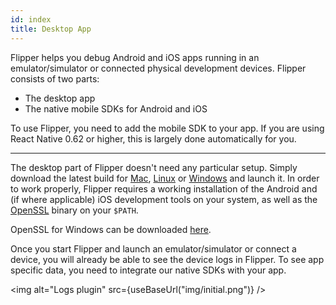 ```yaml
---
id: index
title: Desktop App
---
```


Flipper helps you debug Android and iOS apps running in an emulator/simulator or connected physical development devices. Flipper consists of two parts:

- The desktop app
- The native mobile SDKs for Android and iOS

To use Flipper, you need to add the mobile SDK to your app. If you are using React Native 0.62 or higher, this is largely done automatically for you.

---

The desktop part of Flipper doesn't need any particular setup. Simply download the latest build for [Mac](https://www.facebook.com/fbflipper/public/mac), [Linux](https://www.facebook.com/fbflipper/public/linux) or [Windows](https://www.facebook.com/fbflipper/public/windows) and launch it. In order to work properly, Flipper requires a working installation of the Android and (if where applicable) iOS development tools on your system, as well as the [OpenSSL](https://www.openssl.org) binary on your `$PATH`.

OpenSSL for Windows can be downloaded [here](https://slproweb.com/products/Win32OpenSSL.html).

Once you start Flipper and launch an emulator/simulator or connect a device, you will already be able to see the device logs in Flipper. To see app specific data, you need to integrate our native SDKs with your app.

<img alt="Logs plugin" src={useBaseUrl("img/initial.png")} />
